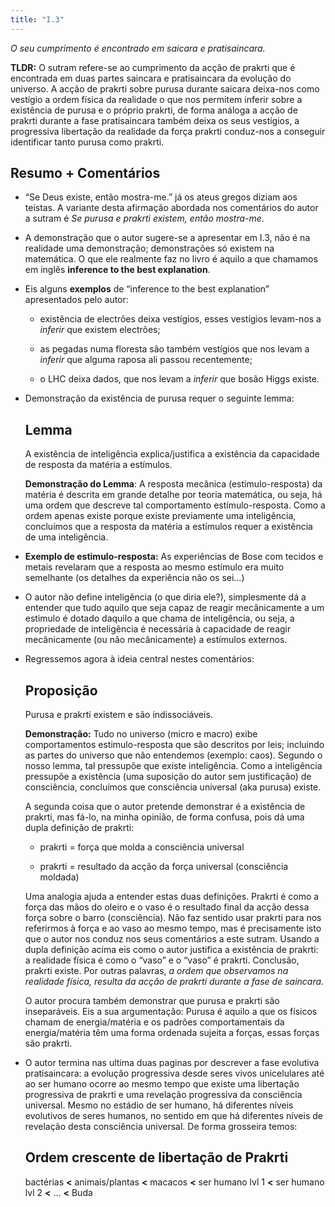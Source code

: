 ---
title: "I.3"
---

*O seu cumprimento é encontrado em saicara e pratisaincara.*

**TLDR:** O sutram refere-se ao cumprimento da acção de prakrti que é encontrada em duas partes saincara e pratisaincara da evolução do universo. A acção de prakrti sobre purusa durante saicara deixa-nos como vestígio a ordem física da realidade o que nos permitem inferir sobre a existência de purusa e o próprio prakrti, de forma análoga a acção de prakrti durante a fase pratisaincara também deixa os seus vestígios, a progressiva libertação da realidade da força prakrti conduz-nos a conseguir identificar tanto purusa como prakrti.

## Resumo + Comentários

-   "Se Deus existe, então mostra-me." já os ateus gregos diziam aos teístas. A variante desta afirmação abordada nos comentários do autor a sutram é *Se purusa e prakrti existem, então mostra-me*.

-   A demonstração que o autor sugere-se a apresentar em I.3, não é na realidade uma demonstração; demonstrações só existem na matemática. O que ele realmente faz no livro é aquilo a que chamamos em inglês **inference to the best explanation**.

-   Eis alguns **exemplos** de "inference to the best explanation" apresentados pelo autor:

    -   existência de electrões deixa vestígios, esses vestígios levam-nos a *inferir* que existem electrões;

    -   as pegadas numa floresta são também vestígios que nos levam a *inferir* que alguma raposa ali passou recentemente;

    -   o LHC deixa dados, que nos levam a *inferir* que bosão Higgs existe.

-   Demonstração da existência de purusa requer o seguinte lemma:

    ::: callout-note
    ## Lemma

    A existência de inteligência explica/justifica a existência da capacidade de resposta da matéria a estímulos.
    :::

    **Demonstração do Lemma**: A resposta mecânica (estimulo-resposta) da matéria é descrita em grande detalhe por teoria matemática, ou seja, há uma ordem que descreve tal comportamento estímulo-resposta. Como a ordem apenas existe porque existe previamente uma inteligência, concluímos que a resposta da matéria a estímulos requer a existência de uma inteligência.

-   **Exemplo de estimulo-resposta:** As experiências de Bose com tecidos e metais revelaram que a resposta ao mesmo estímulo era muito semelhante (os detalhes da experiência não os sei...)

-   O autor não define inteligência (o que diria ele?), simplesmente dá a entender que tudo aquilo que seja capaz de reagir mecânicamente a um estimulo é dotado daquilo a que chama de inteligência, ou seja, a propriedade de inteligência é necessária à capacidade de reagir mecânicamente (ou não mecânicamente) a estímulos externos.

-   Regressemos agora à ideia central nestes comentários:

    ::: callout-note
    ## Proposição

    Purusa e prakrti existem e são indissociáveis.
    :::

    **Demonstração:** Tudo no universo (micro e macro) exibe comportamentos estimulo-resposta que são descritos por leis; incluindo as partes do universo que não entendemos (exemplo: caos). Segundo o nosso lemma, tal pressupõe que existe inteligência. Como a inteligência pressupõe a existência (uma suposição do autor sem justificação) de consciência, concluímos que consciência universal (aka purusa) existe.

    A segunda coisa que o autor pretende demonstrar é a existência de prakrti, mas fá-lo, na minha opinião, de forma confusa, pois dá uma dupla definição de prakrti:

    -   prakrti = força que molda a consciência universal

    -   prakrti = resultado da acção da força universal (consciência moldada)

    Uma analogia ajuda a entender estas duas definições. Prakrti é como a força das mãos do oleiro e o vaso é o resultado final da acção dessa força sobre o barro (consciência). Não faz sentido usar prakrti para nos referirmos à força e ao vaso ao mesmo tempo, mas é precisamente isto que o autor nos conduz nos seus comentários a este sutram. Usando a dupla definição acima eis como o autor justifica a existência de prakrti: a realidade física é como o "vaso" e o "vaso" é prakrti. Conclusão, prakrti existe. Por outras palavras, *a ordem que observamos na realidade física, resulta da acção de prakrti durante a fase de saincara.*

    O autor procura também demonstrar que purusa e prakrti são inseparáveis. Eis a sua argumentação: Purusa é aquilo a que os físicos chamam de energia/matéria e os padrões comportamentais da energia/matéria têm uma forma ordenada sujeita a forças, essas forças são prakrti.

-   O autor termina nas ultima duas paginas por descrever a fase evolutiva pratisaincara: a evolução progressiva desde seres vivos unicelulares até ao ser humano ocorre ao mesmo tempo que existe uma libertação progressiva de prakrti e uma revelação progressiva da consciência universal. Mesmo no estádio de ser humano, há diferentes níveis evolutivos de seres humanos, no sentido em que há diferentes níveis de revelação desta consciência universal. De forma grosseira temos:

    ::: callout-tip
    ## Ordem crescente de libertação de Prakrti

    bactérias **\<** animais/plantas **\<** macacos **\<** ser humano lvl 1 **\<** ser humano lvl 2 **\<** $\dots$ **\<** Buda
    :::

